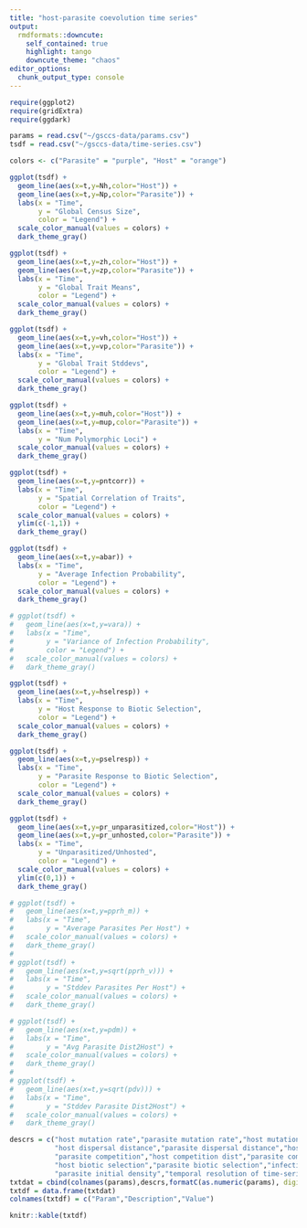 ```yaml
---
title: "host-parasite coevolution time series"
output:
  rmdformats::downcute:
    self_contained: true
    highlight: tango
    downcute_theme: "chaos"
editor_options: 
  chunk_output_type: console
---
```


<!-- <video width="640" height="480" controls> -->
<!--   <source src="pt-process.mp4" type="video/mp4"> -->
<!-- </video> -->

```r
require(ggplot2)
require(gridExtra)
require(ggdark)

params = read.csv("~/gsccs-data/params.csv")
tsdf = read.csv("~/gsccs-data/time-series.csv")

colors <- c("Parasite" = "purple", "Host" = "orange")

ggplot(tsdf) + 
  geom_line(aes(x=t,y=Nh,color="Host")) +
  geom_line(aes(x=t,y=Np,color="Parasite")) +
  labs(x = "Time",        
       y = "Global Census Size",        
       color = "Legend") +   
  scale_color_manual(values = colors) +
  dark_theme_gray()

ggplot(tsdf) + 
  geom_line(aes(x=t,y=zh,color="Host")) +
  geom_line(aes(x=t,y=zp,color="Parasite")) +
  labs(x = "Time",        
       y = "Global Trait Means",        
       color = "Legend") +   
  scale_color_manual(values = colors) +
  dark_theme_gray()

ggplot(tsdf) + 
  geom_line(aes(x=t,y=vh,color="Host")) +
  geom_line(aes(x=t,y=vp,color="Parasite")) +
  labs(x = "Time",        
       y = "Global Trait Stddevs",        
       color = "Legend") +   
  scale_color_manual(values = colors) +
  dark_theme_gray()

ggplot(tsdf) + 
  geom_line(aes(x=t,y=muh,color="Host")) +
  geom_line(aes(x=t,y=mup,color="Parasite")) +
  labs(x = "Time",
       y = "Num Polymorphic Loci") +   
  scale_color_manual(values = colors) +
  dark_theme_gray()

ggplot(tsdf) + 
  geom_line(aes(x=t,y=pntcorr)) +
  labs(x = "Time",        
       y = "Spatial Correlation of Traits",        
       color = "Legend") +   
  scale_color_manual(values = colors) +
  ylim(c(-1,1)) +
  dark_theme_gray()

ggplot(tsdf) + 
  geom_line(aes(x=t,y=abar)) +
  labs(x = "Time",
       y = "Average Infection Probability",        
       color = "Legend") +   
  scale_color_manual(values = colors) +
  dark_theme_gray()

# ggplot(tsdf) + 
#   geom_line(aes(x=t,y=vara)) +
#   labs(x = "Time",        
#        y = "Variance of Infection Probability",
#        color = "Legend") +   
#   scale_color_manual(values = colors) +
#   dark_theme_gray()

ggplot(tsdf) + 
  geom_line(aes(x=t,y=hselresp)) +
  labs(x = "Time",        
       y = "Host Response to Biotic Selection",        
       color = "Legend") +   
  scale_color_manual(values = colors) +
  dark_theme_gray()

ggplot(tsdf) + 
  geom_line(aes(x=t,y=pselresp)) +
  labs(x = "Time",        
       y = "Parasite Response to Biotic Selection",
       color = "Legend") +   
  scale_color_manual(values = colors) +
  dark_theme_gray()

ggplot(tsdf) + 
  geom_line(aes(x=t,y=pr_unparasitized,color="Host")) +
  geom_line(aes(x=t,y=pr_unhosted,color="Parasite")) +
  labs(x = "Time",        
       y = "Unparasitized/Unhosted",        
       color = "Legend") +   
  scale_color_manual(values = colors) +
  ylim(c(0,1)) +
  dark_theme_gray()

# ggplot(tsdf) + 
#   geom_line(aes(x=t,y=pprh_m)) +
#   labs(x = "Time",
#        y = "Average Parasites Per Host") +   
#   scale_color_manual(values = colors) +
#   dark_theme_gray()
# 
# ggplot(tsdf) + 
#   geom_line(aes(x=t,y=sqrt(pprh_v))) +
#   labs(x = "Time",
#        y = "Stddev Parasites Per Host") +   
#   scale_color_manual(values = colors) +
#   dark_theme_gray()

# ggplot(tsdf) + 
#   geom_line(aes(x=t,y=pdm)) +
#   labs(x = "Time",
#        y = "Avg Parasite Dist2Host") +   
#   scale_color_manual(values = colors) +
#   dark_theme_gray()
# 
# ggplot(tsdf) + 
#   geom_line(aes(x=t,y=sqrt(pdv))) +
#   labs(x = "Time",
#        y = "Stddev Parasite Dist2Host") +   
#   scale_color_manual(values = colors) +
#   dark_theme_gray()

descrs = c("host mutation rate","parasite mutation rate","host mutation effect size","parasite mutation effect size",
           "host dispersal distance","parasite dispersal distance","host-parasite interaction dist","host competition",
           "parasite competition","host competition dist","parasite competition dist","host base fitness","parasite base fitness",
           "host biotic selection","parasite biotic selection","infection probability sensitivity","host initial density",
           "parasite initial density","temporal resolution of time-series")
txtdat = cbind(colnames(params),descrs,formatC(as.numeric(params), digits = 1, format = "e", drop0trailing = FALSE))
txtdf = data.frame(txtdat)
colnames(txtdf) = c("Param","Description","Value")

knitr::kable(txtdf)
```
